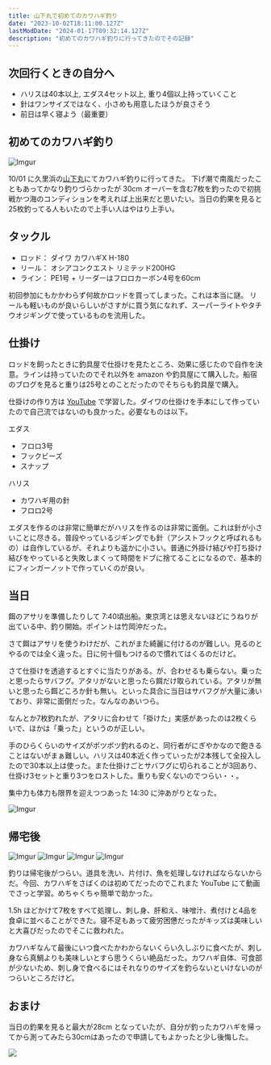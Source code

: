 ```yaml
---
title: 山下丸で初めてのカワハギ釣り
date: "2023-10-02T18:11:00.127Z"
lastModDate: "2024-01-17T09:32:14.127Z"
description: "初めてのカワハギ釣りに行ってきたのでその記録"
---
```


## 次回行くときの自分へ

- ハリスは40本以上, エダス4セット以上, 重り4個以上持っていくこと
- 針はワンサイズではなく、小さめも用意したほうが良さそう
- 前日は早く寝よう（最重要）

## 初めてのカワハギ釣り

![Imgur](https://i.imgur.com/Zmsya6xm.jpg)

10/01 に久里浜の[山下丸](https://yamashitamaru.jp/)にてカワハギ釣りに行ってきた。
下げ潮で南風だったこともあってかなり釣りづらかったが 30cm オーバーを含む7枚を釣ったので初挑戦かつ海のコンディションを考えれば上出来だと思いたい。当日の釣果を見ると25枚釣ってる人もいたので上手い人はやはり上手い。

## タックル

* ロッド： ダイワ カワハギX H-180
* リール： オシアコンクエスト リミテッド200HG
* ライン： PE1号 + リーダーはフロロカーボン4号を60cm

初回参加にもかかわらず何故かロッドを買ってしまった。これは本当に謎。
リールも軽いものが良いらしいがさすがに買う気になれず、スーパーライトやタチウオジギングで使っているものを流用した。

## 仕掛け

ロッドを飼ったときに釣具屋で仕掛けを見たところ、効果に感じたので自作を決意。ラインは持っていたのでそれ以外を amazon や釣具屋にて購入した。船宿のブログを見ると重りは25号とのことだったのでそちらも釣具屋で購入。

仕掛けの作り方は [YouTube](https://youtu.be/hI8LjXYskLU?si=7Om1Msxh0RBuzoqa) で学習した。ダイワの仕掛けを手本にして作っていたので自己流ではないのも良かった。必要なものは以下。

エダス
- フロロ3号
- フックビーズ
- スナップ

ハリス
- カワハギ用の針
- フロロ2号

エダスを作るのは非常に簡単だがハリスを作るのは非常に面倒。これは針が小さいことに尽きる。普段やっているジギングでも針（アシストフックと呼ばれるもの）は自作しているが、それよりも遥かに小さい。普通に外掛け結びや打ち掛け結びをやっていると失敗しまくって時間をドブに捨てることになるので、基本的にフィンガーノットで作っていくのが良い。

## 当日

餌のアサリを準備したりして 7:40頃出船。東京湾とは思えないほどにうねりが出ている中、釣り開始。ポイントは竹岡沖だった。

さて餌はアサリを使うわけだが、これがまた綺麗に付けるのが難しい。見るのとやるのでは全く違った。日に何十個もつけるので慣れてはくるのだけど。

さて仕掛けを透過するとすぐに当たりがある。が、合わせるも乗らない。乗ったと思ったらサバフグ。アタリがないと思ったら餌だけ取られている。アタリが無いと思ったら餌どころか針も無い。といった具合に当日はサバフグが大量に湧いており、非常に面倒だった。なんなのあいつら。

なんとか7枚釣れたが、アタリに合わせて「掛けた」実感があったのは2枚くらいで、ほかは「乗った」というのが正しい。

手のひらくらいのサイズがポツポツ釣れるのと、同行者がにぎやかなので飽きることはないがまぁ難しい。ハリスは40本近く作っていったが2本残して全投入したので30本以上は使った。また仕掛けごとサバフグに切られることが3回あり、仕掛け3セットと重り3つをロストした。重りも安くないのでつらい・・。

集中力も体力も限界を迎えつつあった 14:30 に沖あがりとなった。

![Imgur](https://i.imgur.com/fOOkp61l.jpg)

## 帰宅後

![Imgur](https://i.imgur.com/mmYqvzjl.jpg)
![Imgur](https://i.imgur.com/GK6K62Gl.jpg)
![Imgur](https://i.imgur.com/wp2iCfql.jpg)
![Imgur](https://i.imgur.com/pxvTzaCl.jpg)


釣りは帰宅後がつらい。道具を洗い、片付け、魚を処理しなければならないからだ。今回、カワハギをさばくのは初めてだったのでこれまた YouTube にて動画でさっと学習。めちゃくちゃ簡単で助かった。

1.5h ほどかけて7枚をすべて処理し、刺し身、肝和え、味噌汁、煮付けと4品を食卓に並べることができた。寝不足もあって疲労困憊だったがキッズは美味しいと大喜びだったのでそこに救われた。

カワハギなんて最後にいつ食べたかわからないくらい久しぶりに食べたが、刺し身なら真鯛よりも美味しいとすら思うくらい絶品だった。カワハギ自体、可食部が少ないため、刺し身で食べるにはそれなりのサイズを釣らないといけないのがつらいところだけど。

## おまけ

当日の釣果を見ると最大が28cm となっていたが、自分が釣ったカワハギを帰ってから測ってみたら30cmはあったので申請してもよかったと少し後悔した。

![](https://i.imgur.com/HzOqKUal.jpg)

